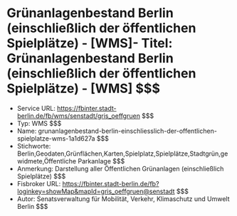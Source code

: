 # Grünanlagenbestand Berlin (einschließlich der öffentlichen Spielplätze) - [WMS]- Titel: Grünanlagenbestand Berlin (einschließlich der öffentlichen Spielplätze) - [WMS] $$$
- Service URL: https://fbinter.stadt-berlin.de/fb/wms/senstadt/gris_oeffgruen $$$
- Typ: WMS $$$
- Name: grunanlagenbestand-berlin-einschliesslich-der-offentlichen-spielplatze-wms-1a1d627a $$$
- Stichworte: Berlin,Geodaten,Grünflächen,Karten,Spielplatz,Spielplätze,Stadtgrün,gewidmete,Öffentliche Parkanlage $$$
- Anmerkung: Darstellung aller Öffentlichen Grünanlagen (einschließlich Spielplätze) $$$
- Fisbroker URL: https://fbinter.stadt-berlin.de/fb?loginkey=showMap&mapId=gris_oeffgruen@senstadt $$$
- Autor: Senatsverwaltung für Mobilität, Verkehr, Klimaschutz und Umwelt Berlin $$$
